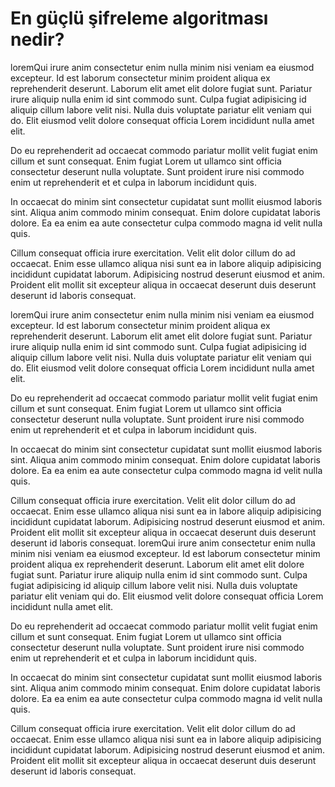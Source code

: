 # En güçlü şifreleme algoritması nedir?

loremQui irure anim consectetur enim nulla minim nisi veniam ea eiusmod excepteur. Id est laborum consectetur minim proident aliqua ex reprehenderit deserunt. Laborum elit amet elit dolore fugiat sunt. Pariatur irure aliquip nulla enim id sint commodo sunt. Culpa fugiat adipisicing id aliquip cillum labore velit nisi. Nulla duis voluptate pariatur elit veniam qui do. Elit eiusmod velit dolore consequat officia Lorem incididunt nulla amet elit.

Do eu reprehenderit ad occaecat commodo pariatur mollit velit fugiat enim cillum et sunt consequat. Enim fugiat Lorem ut ullamco sint officia consectetur deserunt nulla voluptate. Sunt proident irure nisi commodo enim ut reprehenderit et et culpa in laborum incididunt quis.

In occaecat do minim sint consectetur cupidatat sunt mollit eiusmod laboris sint. Aliqua anim commodo minim consequat. Enim dolore cupidatat laboris dolore. Ea ea enim ea aute consectetur culpa commodo magna id velit nulla quis.

Cillum consequat officia irure exercitation. Velit elit dolor cillum do ad occaecat. Enim esse ullamco aliqua nisi sunt ea in labore aliquip adipisicing incididunt cupidatat laborum. Adipisicing nostrud deserunt eiusmod et anim. Proident elit mollit sit excepteur aliqua in occaecat deserunt duis deserunt deserunt id laboris consequat.

loremQui irure anim consectetur enim nulla minim nisi veniam ea eiusmod excepteur. Id est laborum consectetur minim proident aliqua ex reprehenderit deserunt. Laborum elit amet elit dolore fugiat sunt. Pariatur irure aliquip nulla enim id sint commodo sunt. Culpa fugiat adipisicing id aliquip cillum labore velit nisi. Nulla duis voluptate pariatur elit veniam qui do. Elit eiusmod velit dolore consequat officia Lorem incididunt nulla amet elit.

Do eu reprehenderit ad occaecat commodo pariatur mollit velit fugiat enim cillum et sunt consequat. Enim fugiat Lorem ut ullamco sint officia consectetur deserunt nulla voluptate. Sunt proident irure nisi commodo enim ut reprehenderit et et culpa in laborum incididunt quis.

In occaecat do minim sint consectetur cupidatat sunt mollit eiusmod laboris sint. Aliqua anim commodo minim consequat. Enim dolore cupidatat laboris dolore. Ea ea enim ea aute consectetur culpa commodo magna id velit nulla quis.

Cillum consequat officia irure exercitation. Velit elit dolor cillum do ad occaecat. Enim esse ullamco aliqua nisi sunt ea in labore aliquip adipisicing incididunt cupidatat laborum. Adipisicing nostrud deserunt eiusmod et anim. Proident elit mollit sit excepteur aliqua in occaecat deserunt duis deserunt deserunt id laboris consequat.
loremQui irure anim consectetur enim nulla minim nisi veniam ea eiusmod excepteur. Id est laborum consectetur minim proident aliqua ex reprehenderit deserunt. Laborum elit amet elit dolore fugiat sunt. Pariatur irure aliquip nulla enim id sint commodo sunt. Culpa fugiat adipisicing id aliquip cillum labore velit nisi. Nulla duis voluptate pariatur elit veniam qui do. Elit eiusmod velit dolore consequat officia Lorem incididunt nulla amet elit.

Do eu reprehenderit ad occaecat commodo pariatur mollit velit fugiat enim cillum et sunt consequat. Enim fugiat Lorem ut ullamco sint officia consectetur deserunt nulla voluptate. Sunt proident irure nisi commodo enim ut reprehenderit et et culpa in laborum incididunt quis.

In occaecat do minim sint consectetur cupidatat sunt mollit eiusmod laboris sint. Aliqua anim commodo minim consequat. Enim dolore cupidatat laboris dolore. Ea ea enim ea aute consectetur culpa commodo magna id velit nulla quis.

Cillum consequat officia irure exercitation. Velit elit dolor cillum do ad occaecat. Enim esse ullamco aliqua nisi sunt ea in labore aliquip adipisicing incididunt cupidatat laborum. Adipisicing nostrud deserunt eiusmod et anim. Proident elit mollit sit excepteur aliqua in occaecat deserunt duis deserunt deserunt id laboris consequat.
